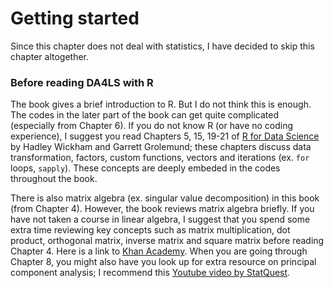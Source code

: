 # Getting started

Since this chapter does not deal with statistics, I have decided to skip this chapter altogether. 

### Before reading DA4LS with R {-}
The book gives a brief introduction to R. But I do not think this is enough. The codes in the later part of the book can get quite complicated (especially from Chapter 6). If you do not know R (or have no coding experience), I suggest you read Chapters 5, 15, 19-21 of [R for Data Science](https://r4ds.had.co.nz/index.html) by Hadley Wickham and Garrett Grolemund; these chapters discuss data transformation, factors, custom functions, vectors and iterations (ex. `for` loops, `sapply`). These concepts are deeply embeded in the codes throughout the book.

There is also matrix algebra (ex. singular value decomposition) in this book (from Chapter 4). However, the book reviews matrix algebra briefly. If you have not taken a course in linear algebra, I suggest that you spend some extra time reviewing key concepts such as matrix multiplication, dot product, orthogonal matrix, inverse matrix and square matrix before reading Chapter 4. Here is a link to [Khan Academy](https://www.khanacademy.org/math/algebra-home/alg-matrices). When you are going through Chapter 8, you might also have you look up for extra resource on principal component analysis; I recommend this [Youtube video by StatQuest](https://www.youtube.com/watch?v=FgakZw6K1QQ&t=942s&ab_channel=StatQuestwithJoshStarmer).
 